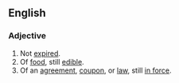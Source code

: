==English==
===Adjective===
{{en-adj}}
# Not [[expired]].
# Of [[food]], still [[edible]].
# Of an [[agreement]], [[coupon]], or [[law]], still [[in force]].